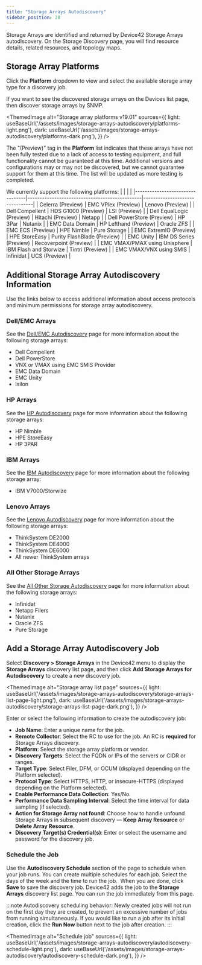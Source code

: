 ```yaml
---
title: "Storage Arrays Autodiscovery"
sidebar_position: 28
---
```



Storage Arrays are identified and returned by Device42 Storage Arrays autodiscovery. On the Storage Discovery page, you will find resource details, related resources, and topology maps. 

## Storage Array Platforms

Click the **Platform** dropdown to view and select the available storage array type for a discovery job.

If you want to see the discovered storage arrays on the Devices list page, then discover storage arrays by SNMP.

<ThemedImage
  alt="Storage array platforms v19.01"
  sources={{
    light: useBaseUrl('/assets/images/storage-arrays-autodiscovery/platforms-light.png'),
    dark: useBaseUrl('/assets/images/storage-arrays-autodiscovery/platforms-dark.png'),
  }}
/>

The "(Preview)" tag in the **Platform** list indicates that these arrays have not been fully tested due to a lack of access to testing equipment, and full functionality cannot be guaranteed at this time. Additional versions and configurations may or may not be discovered, but we cannot guarantee support for them at this time. The list will be updated as more testing is completed.

We currently support the following platforms:
|   |                               |                   |
|---------------------------------|-----------------------------------------------|--------------------------------|
| Celerra (Preview)               | EMC VPlex (Preview)                          | Lenovo (Preview)               |
| Dell Compellent                 | HDS G1000 (Preview)                          | LSI (Preview)                  |
| Dell EqualLogic (Preview)       | Hitachi (Preview)                            | Netapp                         |
| Dell PowerStore (Preview)       | HP 3Par                                      | Nutanix                        |
| EMC Data Domain                 | HP Lefthand (Preview)                        | Oracle ZFS                     |
| EMC ECS (Preview)               | HPE Nimble                                   | Pure Storage                   |
| EMC ExtremIO (Preview)          | HPE StoreEasy                                | Purity FlashBlade (Preview)    |
| EMC Unity                       | IBM DS Series (Preview)                      | Recoverpoint (Preview)         |
| EMC VMAX/PMAX using Unisphere   | IBM Flash and Storwize                       | Tintri (Preview)               |
| EMC VMAX/VNX using SMIS         | Infinidat                                    | UCS (Preview)                  |


## Additional Storage Array Autodiscovery Information

Use the links below to access additional information about access protocols and minimum permissions for storage array autodiscovery.

### Dell/EMC Arrays

See the [Dell/EMC Autodiscovery](auto-discovery/storage-arrays-autodiscovery/dell-emc-autodiscovery.md) page for more information about the following storage arrays:

- Dell Compellent
- Dell PowerStore
- VNX or VMAX using EMC SMIS Provider
- EMC Data Domain
- EMC Unity
- Isilon

### HP Arrays

See the [HP Autodiscovery](auto-discovery/storage-arrays-autodiscovery/hp-autodiscovery.md) page for more information about the following storage arrays:

- HP Nimble
- HPE StoreEasy
- HP 3PAR

### IBM Arrays

See the [IBM Autodiscovery](auto-discovery/storage-arrays-autodiscovery/ibm-autodiscovery.md) page for more information about the following storage array:

- IBM V7000/Storwize

### Lenovo Arrays

See the [Lenovo Autodiscovery](auto-discovery/storage-arrays-autodiscovery/lenovo-autodiscovery.md) page for more information about the following storage arrays:

- ThinkSystem DE2000
- ThinkSystem DE4000
- ThinkSystem DE6000
- All newer ThinkSystem arrays

### All Other Storage Arrays

See the [All Other Storage Autodiscovery](auto-discovery/storage-arrays-autodiscovery/all-other-storage-autodiscovery.md) page for more information about the following storage arrays:

- Infinidat
- Netapp Filers
- Nutanix
- Oracle ZFS
- Pure Storage

## Add a Storage Array Autodiscovery Job

Select **Discovery > Storage Arrays** in the Device42 menu to display the **Storage Arrays** discovery list page, and then click **Add Storage Arrays for Autodiscovery** to create a new discovery job.  

<ThemedImage
  alt="Storage array list page"
  sources={{
    light: useBaseUrl('/assets/images/storage-arrays-autodiscovery/storage-arrays-list-page-light.png'),
    dark: useBaseUrl('/assets/images/storage-arrays-autodiscovery/storage-arrays-list-page-dark.png'),
  }}
/>

Enter or select the following information to create the autodiscovery job:

* **Job Name**: Enter a unique name for the job.
* **Remote Collector**: Select the RC to use for the job. An RC is **required** for Storage Arrays discovery.
* **Platform**: Select the storage array platform or vendor.
* **Discovery Targets**: Select the FQDN or IPs of the servers or CIDR or ranges.
* **Target Type**: Select Filer, DFM, or OCUM (displayed depending on the Platform selected).
* **Protocol Type**: Select HTTPS, HTTP, or insecure-HTTPS (displayed depending on the Platform selected).
* **Enable Performance Data Collection**: Yes/No.
* **Performance Data Sampling Interval**: Select the time interval for data sampling (if selected).
* **Action for Storage Array not found**: Choose how to handle unfound Storage Arrays in subsequent discovery — **Keep Array Resource** or **Delete Array Resource**.
* **Discovery Target(s) Credential(s)**: Enter or select the username and password for the discovery job.

### Schedule the Job

Use the **Autodiscovery Schedule** section of the page to schedule when your job runs. You can create multiple schedules for each job. Select the days of the week and the time to run the job.  When you are done, click **Save** to save the discovery job. Device42 adds the job to the **Storage Arrays** discovery list page. You can run the job immediately from this page. 

:::note
Autodiscovery scheduling behavior: Newly created jobs will not run on the first day they are created, to prevent an excessive number of jobs from running simultaneously. If you would like to run a job after its initial creation, click the **Run Now** button next to the job after creation.
:::

<ThemedImage
  alt="Schedule job"
  sources={{
    light: useBaseUrl('/assets/images/storage-arrays-autodiscovery/autodiscovery-schedule-light.png'),
    dark: useBaseUrl('/assets/images/storage-arrays-autodiscovery/autodiscovery-schedule-dark.png'),
  }}
/>
